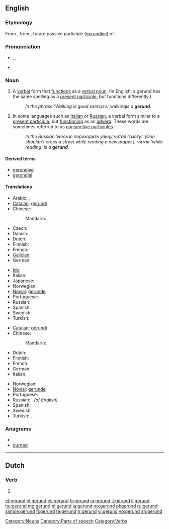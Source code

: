 {{wikipedia}}
==English==

===Etymology===
From {{etyl|la|en}} {{term|gerundium|lang=la}}, from {{term|gerundus||which is to be carried out|lang=la}}, future passive participle ([[gerundive]]) of {{term|gero|gerō|carry, bear|lang=la}}.

===Pronunciation===
* {{enPR|jěr'-ənd}}, {{IPA|/ˈdʒɛrənd/}}, {{SAMPA|/"dZEr@nd/}}
* {{rhymes|ɛrənd}}

===Noun===
{{en-noun}}

# {{grammar}} A [[verbal]] form that [[function]]s as a [[verbal noun]]. (In English, a gerund has the same spelling as a [[present participle]], but functions differently.)
#: ''In the phrase ‘Walking is good exercise.’, ''walking'' is a '''gerund'''.''
# {{grammar}} In some languages such as [[Italian]] or [[Russian]], a verbal form similar to a [[present participle]], but [[function]]ing as an [[adverb]]. These words are sometimes referred to as [[conjunctive participle]]s.
#: ''In the Russian 'Нельзя переходить улицу читая газету.’ (One shouldn’t cross a street while reading a newspaper.), читая ‘while reading’ is a '''gerund'''.''

====Derived terms====
* [[gerundive]]
* [[gerundial]]

====Translations====
{{trans-top|verb form functioning as a verbal noun}}
* Arabic: {{t|ar|صيغة فعل|m|tr=Siighat fi`l}},  {{t-|ar|مصدر|m|tr=máSdar}}
* [[Catalan]]: [[gerundi]] {{m}}
* Chinese:
*: Mandarin: {{t-|cmn|動名詞|sc=Hani}},  {{t|cmn|动名词|tr=dòng-míngcí|sc=Hani}}
* Czech: {{t-|cs|gerundium|n}}
* Danish: {{t-|da|gerundium|n}}
* Dutch: {{t+|nl|gerundium|n}}
* Finnish: {{t|fi|gerundi}}
* French: {{t+|fr|gérondif|m}}
* [[Galician]]: {{t+|gl|xerundio|m|xs=Galician}}
* German: {{t+|de|Gerundium|n}}
{{trans-mid}}
* [[Ido]]: {{t+|io|gerundio|xs=Ido}}
* Italian: {{t+|it|gerundio|m}}
* Japanese: {{t+|ja|動名詞|tr=どうめいし, dōmeishi}}
* Norwegian: {{t-|no|gerundium|n}}
* [[Novial]]: [[gerunde]]
* Portuguese: {{t+|pt|gerúndio|m}}
* Russian: {{t+|ru|герундий|m|tr=gerúndij}}
* Spanish: {{t+|es|gerundio|m}}
* Swedish: {{t-|sv|gerundium|n}}
* Turkish: {{t|tr|mastar}}
{{trans-bottom}}

{{trans-top|verb form functioning as an adverb}}
* [[Catalan]]: [[gerundi]] {{m}}
* Chinese:
*: Mandarin: {{t-|cmn|動名詞|sc=Hani}},  {{t|cmn|动名词|tr=dòng-míngcí|sc=Hani}}
* Dutch: {{t+|nl|gerundium|n}}
* Finnish: {{t|fi|gerundi}}
* French: {{t+|fr|gérondif|m}}
* German: {{t+|de|Gerundium|n}}
* Italian: {{t+|it|gerundio|m}}
{{trans-mid}}
* Norwegian: {{t-|no|gerundium|n}}
* [[Novial]]: [[gerunde]]
* Portuguese: {{t+|pt|gerúndio|m}}
* Russian: {{t+|ru|деепричастие|n|tr=dejepričástije}}, {{t+|ru|герундий|m|tr=gerúndij}}'' (of English)''
* Spanish: {{t+|es|gerundio|m}}
* Swedish: {{t-|sv|gerundium|n}}
* Turkish: {{t|tr|zarf-fiil}},  {{t|tr|ulaç}}
{{trans-bottom}}

===Anagrams===
* {{alphagram|degnru}}
* [[gurned#English|gurned]]

[[Category:Nouns]]
[[Category:Parts of speech]]
[[Category:Verbs]]

----

==Dutch==

===Verb===
{{infl|nl}}

# {{nl-verb-form|t=past|m=ptc|runnen}}

[[et:gerund]]
[[el:gerund]]
[[es:gerund]]
[[fr:gerund]]
[[io:gerund]]
[[it:gerund]]
[[li:gerund]]
[[hu:gerund]]
[[mg:gerund]]
[[nl:gerund]]
[[ja:gerund]]
[[no:gerund]]
[[pl:gerund]]
[[ru:gerund]]
[[simple:gerund]]
[[fi:gerund]]
[[te:gerund]]
[[tr:gerund]]
[[vi:gerund]]
[[vo:gerund]]
[[zh:gerund]]